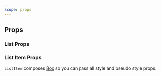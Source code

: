 ```yaml
---
scope: props
---
```


## Props

### List Props

<PropsTable of='List' />

### List Item Props

`ListItem` composes [Box](/docs/components/layout/box) so you can pass all style
and pseudo style props.
